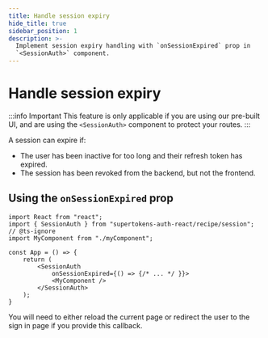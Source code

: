```yaml
---
title: Handle session expiry
hide_title: true
sidebar_position: 1
description: >-
  Implement session expiry handling with `onSessionExpired` prop in
  `<SessionAuth>` component.
---
```


# Handle session expiry

:::info Important
This feature is only applicable if you are using our pre-built UI, and are using the `<SessionAuth>` component to protect your routes. 
:::

A session can expire if:
- The user has been inactive for too long and their refresh token has expired.
- The session has been revoked from the backend, but not the frontend.

## Using the `onSessionExpired` prop

```tsx
import React from "react";
import { SessionAuth } from "supertokens-auth-react/recipe/session";
// @ts-ignore
import MyComponent from "./myComponent";

const App = () => {
    return (
        <SessionAuth
            onSessionExpired={() => {/* ... */ }}>
            <MyComponent />
        </SessionAuth>
    );
}
```

You will need to either reload the current page or redirect the user to the sign in page if you provide this callback.
